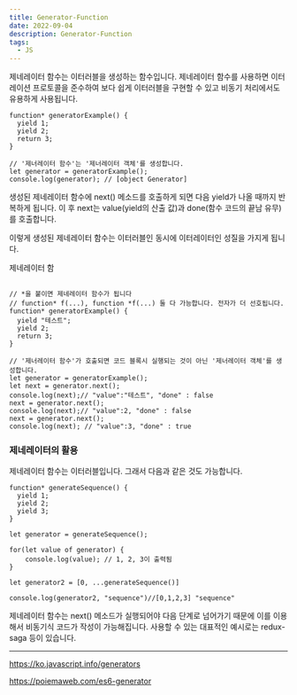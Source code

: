 ```yaml
---
title: Generator-Function
date: 2022-09-04
description: Generator-Function
tags:
  - JS
---
```


제네레이터 함수는 이터러블을 생성하는 함수입니다. 제네레이터 함수를 사용하면
이터레이션 프로토콜을 준수하여 보다 쉽게 이터러블을 구현할 수 있고 비동기 처리에서도 유용하게
사용됩니다.

```
function* generatorExample() {
  yield 1;
  yield 2;
  return 3;
}

// '제너레이터 함수'는 '제너레이터 객체'를 생성합니다.
let generator = generatorExample();
console.log(generator); // [object Generator]
```

생성된 제네레이터 함수에 next() 메소드를 호출하게 되면 다음 yield가 나올 때까지 반복하게 됩니다.
이 후 next는 value(yield의 산출 값)과 done(함수 코드의 끝남 유무)
를 호출합니다.

이렇게 생성된 제네레이터 함수는 이터러블인 동시에 이터레이터인 성질을 가지게 됩니다.

제네레이터 함

```

// *을 붙이면 제네레이터 함수가 됩니다
// function* f(...), function *f(...) 둘 다 가능합니다. 전자가 더 선호됩니다.
function* generatorExample() {
  yield "테스트";
  yield 2;
  return 3;
}

// '제너레이터 함수'가 호출되면 코드 블록시 실행되는 것이 아닌 '제너레이터 객체'를 생성합니다.
let generator = generatorExample();
let next = generator.next();
console.log(next);// "value":"테스트", "done" : false
next = generator.next();
console.log(next);// "value":2, "done" : false
next = generator.next();
console.log(next); // "value":3, "done" : true
```

### 제네레이터의 활용

제네레이터 함수는 이터러블입니다. 그래서 다음과 같은 것도 가능합니다.

```
function* generateSequence() {
  yield 1;
  yield 2;
  yield 3;
}

let generator = generateSequence();

for(let value of generator) {
    console.log(value); // 1, 2, 3이 출력됨
}

let generator2 = [0, ...generateSequence()]

console.log(generator2, "sequence")//[0,1,2,3] "sequence"
```

제네레이터 함수는 next() 메소드가 실행되어야 다음 단계로 넘어가기 때문에 이를
이용해서 비동기식 코드가 작성이 가능해집니다. 사용할 수 있는 대표적인 예시로는 redux-saga 등이 있습니다.

---

https://ko.javascript.info/generators

https://poiemaweb.com/es6-generator
